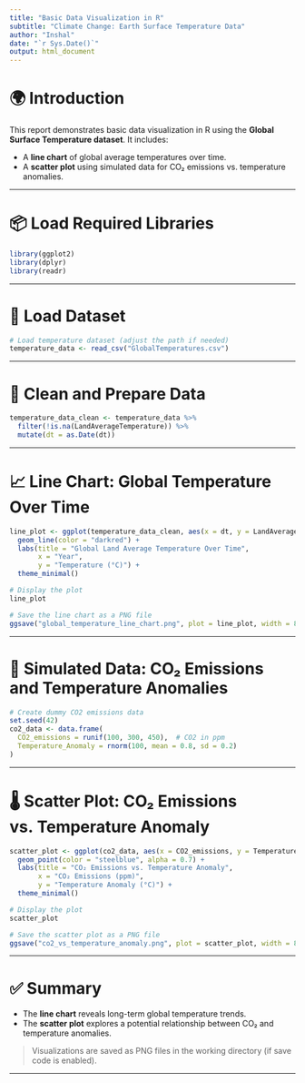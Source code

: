 ---
title: "Basic Data Visualization in R"
subtitle: "Climate Change: Earth Surface Temperature Data"
author: "Inshal"
date: "`r Sys.Date()`"
output: html_document
---

# 🌍 Introduction

This report demonstrates basic data visualization in R using the **Global Surface Temperature dataset**. It includes:

- A **line chart** of global average temperatures over time.
- A **scatter plot** using simulated data for CO₂ emissions vs. temperature anomalies.

---

# 📦 Load Required Libraries

```{r load-libraries, message=FALSE}
library(ggplot2)
library(dplyr)
library(readr)
```

---

# 📁 Load Dataset

```{r load-data}
# Load temperature dataset (adjust the path if needed)
temperature_data <- read_csv("GlobalTemperatures.csv")
```

---

# 🧹 Clean and Prepare Data

```{r clean-data}
temperature_data_clean <- temperature_data %>%
  filter(!is.na(LandAverageTemperature)) %>%
  mutate(dt = as.Date(dt))
```

---

# 📈 Line Chart: Global Temperature Over Time

```{r line-chart, fig.width=8, fig.height=5}
line_plot <- ggplot(temperature_data_clean, aes(x = dt, y = LandAverageTemperature)) +
  geom_line(color = "darkred") +
  labs(title = "Global Land Average Temperature Over Time",
       x = "Year",
       y = "Temperature (°C)") +
  theme_minimal()

# Display the plot
line_plot
```

```{r save-line-chart, eval=FALSE}
# Save the line chart as a PNG file
ggsave("global_temperature_line_chart.png", plot = line_plot, width = 8, height = 5)
```

---

# 🔬 Simulated Data: CO₂ Emissions and Temperature Anomalies

```{r simulate-co2-data}
# Create dummy CO2 emissions data
set.seed(42)
co2_data <- data.frame(
  CO2_emissions = runif(100, 300, 450),  # CO2 in ppm
  Temperature_Anomaly = rnorm(100, mean = 0.8, sd = 0.2)
)
```

---

# 🌡️ Scatter Plot: CO₂ Emissions vs. Temperature Anomaly

```{r scatter-plot, fig.width=8, fig.height=5}
scatter_plot <- ggplot(co2_data, aes(x = CO2_emissions, y = Temperature_Anomaly)) +
  geom_point(color = "steelblue", alpha = 0.7) +
  labs(title = "CO₂ Emissions vs. Temperature Anomaly",
       x = "CO₂ Emissions (ppm)",
       y = "Temperature Anomaly (°C)") +
  theme_minimal()

# Display the plot
scatter_plot
```

```{r save-scatter-plot, eval=FALSE}
# Save the scatter plot as a PNG file
ggsave("co2_vs_temperature_anomaly.png", plot = scatter_plot, width = 8, height = 5)
```

---

# ✅ Summary

- The **line chart** reveals long-term global temperature trends.
- The **scatter plot** explores a potential relationship between CO₂ and temperature anomalies.

> Visualizations are saved as PNG files in the working directory (if save code is enabled).

---
